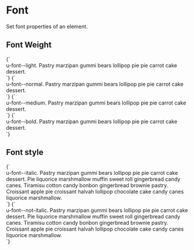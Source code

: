 
<Meta title="Utilities/Font" />

# Font

Set font properties of an element.

## Font Weight

<Canvas isColumn>
  <Story name="font--light">
    {`
      <div class="u-bg--brand-2 u-padding-m">
        <div class="u-bg--background u-font--light">u-font--light. Pastry marzipan gummi bears lollipop pie pie carrot cake dessert.</div>
      </div>
    `}
  </Story>
  <Story name="font--normal">
    {`
      <div class="u-bg--brand-2 u-padding-m">
        <div class="u-bg--background u-font--normal">u-font--normal. Pastry marzipan gummi bears lollipop pie pie carrot cake dessert.</div>
      </div>
    `}
  </Story>
  <Story name="font--medium">
    {`
      <div class="u-bg--brand-2 u-padding-m">
        <div class="u-bg--background u-font--medium">u-font--medium. Pastry marzipan gummi bears lollipop pie pie carrot cake dessert.</div>
      </div>
    `}
  </Story>
  <Story name="font--bold">
    {`
      <div class="u-bg--brand-2 u-padding-m">
        <div class="u-bg--background u-font--bold">u-font--bold. Pastry marzipan gummi bears lollipop pie pie carrot cake dessert.</div>
      </div>
    `}
  </Story>
</Canvas>

## Font style

<Canvas isColumn>
  <Story name="font--italic">
    {`
      <div class="u-bg--brand-2 u-padding-m">
        <div class="u-bg--background u-font--italic">u-font--italic. Pastry marzipan gummi bears lollipop pie pie carrot cake dessert. Pie liquorice marshmallow muffin sweet roll gingerbread candy canes. Tiramisu cotton candy bonbon gingerbread brownie pastry. Croissant apple pie croissant halvah lollipop chocolate cake candy canes liquorice marshmallow.</div>
      </div>
    `}
  </Story>
  <Story name="font--not-italic">
    {`
      <div class="u-bg--brand-2 u-padding-m">
        <div class="u-bg--background u-font--not-italic">u-font--not-italic. Pastry marzipan gummi bears lollipop pie pie carrot cake dessert. Pie liquorice marshmallow muffin sweet roll gingerbread candy canes. Tiramisu cotton candy bonbon gingerbread brownie pastry. Croissant apple pie croissant halvah lollipop chocolate cake candy canes liquorice marshmallow.</div>
      </div>
    `}
  </Story>
</Canvas>
